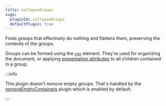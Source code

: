 ```yaml
---
title: collapseGroups
svgo:
  pluginId: collapseGroups
  defaultPlugin: true
---
```


Finds groups that effectively do nothing and flattens them, preserving the contents of the groups.

Groups can be formed using the [`<g>`](https://developer.mozilla.org/docs/Web/SVG/Element/g) element. They're used for organizing the document, or applying [presentation attributes](https://developer.mozilla.org/docs/Web/SVG/Attribute/Presentation) to all children contained in a group.

:::info

This plugin doesn't remove empty groups. That's handled by the [removeEmptyContainers](/docs/plugins/removeEmptyContainers/) plugin which is enabled by default.

:::
